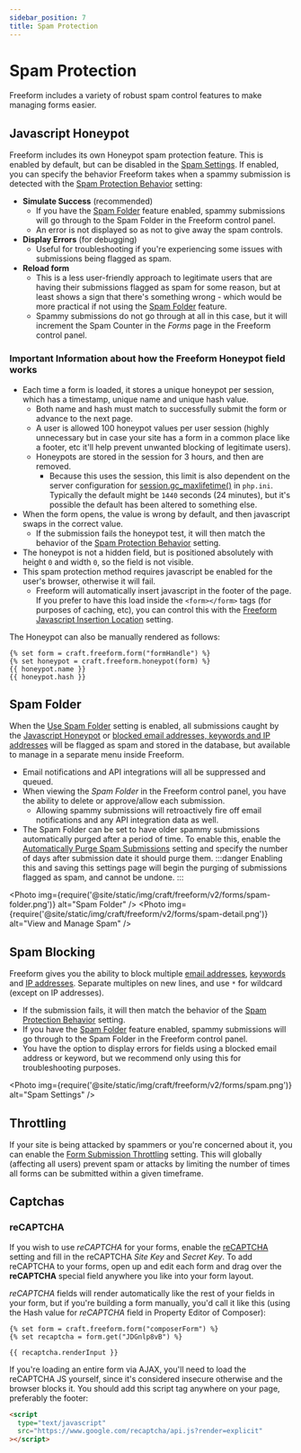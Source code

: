 ```yaml
---
sidebar_position: 7
title: Spam Protection
---
```



# Spam Protection

Freeform includes a variety of robust spam control features to make managing forms easier.

## Javascript Honeypot

Freeform includes its own Honeypot spam protection feature. This is enabled by default, but can be disabled in the [Spam Settings](../configuration/settings.mdx#spam-settings). If enabled, you can specify the behavior Freeform takes when a spammy submission is detected with the [Spam Protection Behavior](../configuration/settings.mdx#spam-protection-behavior) setting:

- **Simulate Success** (recommended)
  - If you have the [Spam Folder](#spam-folder) feature enabled, spammy submissions will go through to the Spam Folder in the Freeform control panel.
  - An error is not displayed so as not to give away the spam controls.
- **Display Errors** (for debugging)
  - Useful for troubleshooting if you're experiencing some issues with submissions being flagged as spam.
- **Reload form**
  - This is a less user-friendly approach to legitimate users that are having their submissions flagged as spam for some reason, but at least shows a sign that there's something wrong - which would be more practical if not using the [Spam Folder](#spam-folder) feature.
  - Spammy submissions do not go through at all in this case, but it will increment the Spam Counter in the _Forms_ page in the Freeform control panel.

### Important Information about how the Freeform Honeypot field works

- Each time a form is loaded, it stores a unique honeypot per session, which has a timestamp, unique name and unique hash value.
  - Both name and hash must match to successfully submit the form or advance to the next page.
  - A user is allowed 100 honeypot values per user session (highly unnecessary but in case your site has a form in a common place like a footer, etc it'll help prevent unwanted blocking of legitimate users).
  - Honeypots are stored in the session for 3 hours, and then are removed.
    - Because this uses the session, this limit is also dependent on the server configuration for [session.gc_maxlifetime()](http://php.net/manual/en/session.configuration.php#ini.session.gc-maxlifetime) in `php.ini`. Typically the default might be `1440` seconds (24 minutes), but it's possible the default has been altered to something else.
- When the form opens, the value is wrong by default, and then javascript swaps in the correct value.
  - If the submission fails the honeypot test, it will then match the behavior of the [Spam Protection Behavior](../configuration/settings.mdx#spam-behavior) setting.
- The honeypot is not a hidden field, but is positioned absolutely with height `0` and width `0`, so the field is not visible.
- This spam protection method requires javascript be enabled for the user's browser, otherwise it will fail.
  - Freeform will automatically insert javascript in the footer of the page. If you prefer to have this load inside the `<form></form>` tags (for purposes of caching, etc), you can control this with the [Freeform Javascript Insertion Location](../configuration/settings.mdx#scripts-location) setting.

The Honeypot can also be manually rendered as follows:

```twig showLineNumbers
{% set form = craft.freeform.form("formHandle") %}
{% set honeypot = craft.freeform.honeypot(form) %}
{{ honeypot.name }}
{{ honeypot.hash }}
```

## Spam Folder

When the [Use Spam Folder](../configuration/settings.mdx#spam-folder) setting is enabled, all submissions caught by the [Javascript Honeypot](#javascript-honeypot) or [blocked email addresses, keywords and IP addresses](#spam-blocking) will be flagged as spam and stored in the database, but available to manage in a separate menu inside Freeform.

- Email notifications and API integrations will all be suppressed and queued.
- When viewing the _Spam Folder_ in the Freeform control panel, you have the ability to delete or approve/allow each submission.
  - Allowing spammy submissions will retroactively fire off email notifications and any API integration data as well.
- The Spam Folder can be set to have older spammy submissions automatically purged after a period of time. To enable this, enable the [Automatically Purge Spam Submissions](../configuration/settings.mdx#auto-purge-spam) setting and specify the number of days after submission date it should purge them.
  :::danger
  Enabling this and saving this settings page will begin the purging of submissions flagged as spam, and cannot be undone.
  :::

<Photo
  img={require('@site/static/img/craft/freeform/v2/forms/spam-folder.png')}
  alt="Spam Folder"
/>
<Photo
  img={require('@site/static/img/craft/freeform/v2/forms/spam-detail.png')}
  alt="View and Manage Spam"
/>

## Spam Blocking

Freeform gives you the ability to block multiple [email addresses](../configuration/settings.mdx#block-email), [keywords](../configuration/settings.mdx#block-keywords) and [IP addresses](../configuration/settings.mdx#block-ip). Separate multiples on new lines, and use `*` for wildcard (except on IP addresses).

- If the submission fails, it will then match the behavior of the [Spam Protection Behavior](../configuration/settings.mdx#spam-behavior) setting.
- If you have the [Spam Folder](#spam-folder) feature enabled, spammy submissions will go through to the Spam Folder in the Freeform control panel.
- You have the option to display errors for fields using a blocked email address or keyword, but we recommend only using this for troubleshooting purposes.

<Photo
  img={require('@site/static/img/craft/freeform/v2/forms/spam.png')}
  alt="Spam Settings"
/>

## Throttling

If your site is being attacked by spammers or you're concerned about it, you can enable the [Form Submission Throttling](../configuration/settings.mdx#throttling) setting. This will globally (affecting all users) prevent spam or attacks by limiting the number of times all forms can be submitted within a given timeframe.

## Captchas

### reCAPTCHA<Badge type="pro" text="Pro" />

If you wish to use _reCAPTCHA_ for your forms, enable the [reCAPTCHA](../configuration/settings.mdx#recaptcha) setting and fill in the reCAPTCHA _Site Key_ and _Secret Key_. To add reCAPTCHA to your forms, open up and edit each form and drag over the **reCAPTCHA** special field anywhere you like into your form layout.

_reCAPTCHA_ fields will render automatically like the rest of your fields in your form, but if you're building a form manually, you'd call it like this (using the Hash value for _reCAPTCHA_ field in Property Editor of Composer):

```twig showLineNumbers
{% set form = craft.freeform.form("composerForm") %}
{% set recaptcha = form.get("JDGnlp8vB") %}

{{ recaptcha.renderInput }}
```

If you're loading an entire form via AJAX, you'll need to load the reCAPTCHA JS yourself, since it's considered insecure otherwise and the browser blocks it. You should add this script tag anywhere on your page, preferably the footer:

```html showLineNumbers
<script
  type="text/javascript"
  src="https://www.google.com/recaptcha/api.js?render=explicit"
></script>
```

